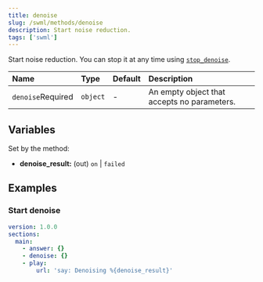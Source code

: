 ```yaml
---
title: denoise
slug: /swml/methods/denoise
description: Start noise reduction.
tags: ['swml']
---
```


Start noise reduction. You can stop it at any time using [`stop_denoise`](./stop_denoise.mdx).

| Name                                                    | Type     | Default | Description                                 |
|:--------------------------------------------------------|:---------|:--------|:--------------------------------------------|
| `denoise`<span className="required-arg">Required</span> | `object` | -       | An empty object that accepts no parameters. |


## **Variables**

Set by the method:

- **denoise_result:** (out) `on` | `failed`

## **Examples**

### Start denoise

```yaml andJson
version: 1.0.0
sections:
  main:
    - answer: {}
    - denoise: {}
    - play:
        url: 'say: Denoising %{denoise_result}'
```
